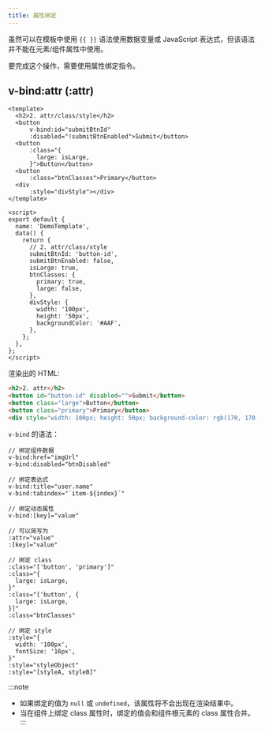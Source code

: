 ```yaml
---
title: 属性绑定
---
```


虽然可以在模板中使用 `{{ }}` 语法使用数据变量或 JavaScript 表达式，但该语法并不能在元素/组件属性中使用。

要完成这个操作，需要使用属性绑定指令。

## v-bind:attr (:attr)

``` vue
<template>
  <h2>2. attr/class/style</h2>
  <button
      v-bind:id="submitBtnId"
      :disabled="!submitBtnEnabled">Submit</button>
  <button
      :class="{
        large: isLarge,
      }">Button</button>
  <button
      :class="btnClasses">Primary</button>
  <div
      :style="divStyle"></div>
</template>

<script>
export default {
  name: 'DemoTemplate',
  data() {
    return {
      // 2. attr/class/style
      submitBtnId: 'button-id',
      submitBtnEnabled: false,
      isLarge: true,
      btnClasses: {
        primary: true,
        large: false,
      },
      divStyle: {
        width: '100px',
        height: '50px',
        backgroundColor: '#AAF',
      },
    };
  },
};
</script>
```

渲染出的 HTML:

``` html
<h2>2. attr</h2>
<button id="button-id" disabled="">Submit</button>
<button class="large">Button</button>
<button class="primary">Primary</button>
<div style="width: 100px; height: 50px; background-color: rgb(170, 170, 255);"></div>
```

`v-bind` 的语法：

```
// 绑定组件数据
v-bind:href="imgUrl"
v-bind:disabled="btnDisabled"

// 绑定表达式
v-bind:title="user.name"
v-bind:tabindex="`item-${index}`"

// 绑定动态属性
v-bind:[key]="value"

// 可以简写为
:attr="value"
:[key]="value"

// 绑定 class
:class="['button', 'primary']"
:class="{
  large: isLarge,
}"
:class="['button', {
  large: isLarge,
}]"
:class="btnClasses"

// 绑定 style
:style="{
  width: '100px',
  fontSize: '16px',
}"
:style="styleObject"
:style="[styleA, styleB]"
```

:::note
+ 如果绑定的值为 `null` 或 `undefined`，该属性将不会出现在渲染结果中。
+ 当在组件上绑定 class 属性时，绑定的值会和组件根元素的 class 属性合并。
:::
